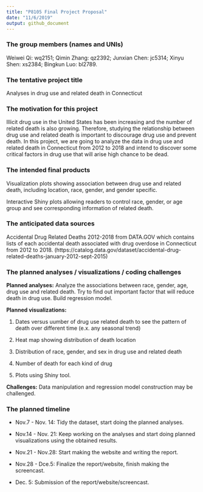 ```yaml
---
title: "P8105 Final Project Proposal"
date: "11/6/2019"
output: github_document
---
```


### The group members (names and UNIs)

Weiwei Qi: wq2151; Qimin Zhang: qz2392; Junxian Chen: jc5314; Xinyu Shen: xs2384; Bingkun Luo: bl2789.

### The tentative project title

Analyses in drug use and related death in Connecticut

### The motivation for this project

Illicit drug use in the United States has been increasing and the number of related death is also growing. Therefore, studying the relationship between drug use and related death is important to discourage drug use and prevent death. In this project, we are going to analyze the data in drug use and related death in  Connecticut from 2012 to 2018 and intend to discover some critical factors in drug use that will arise high chance to be dead.

### The intended final products

Visualization plots showing association between drug use and related death, including location, race, gender, and gender specific.

Interactive Shiny plots allowing readers to control race, gender, or age group and see corresponding information of related death.

### The anticipated data sources

Accidental Drug Related Deaths 2012-2018  from DATA.GOV which contains lists of each accidental death associated with drug overdose in Connecticut from 2012 to 2018. (https://catalog.data.gov/dataset/accidental-drug-related-deaths-january-2012-sept-2015)

### The planned analyses / visualizations / coding challenges

**Planned analyses:** Analyze the associations between race, gender, age, drug use and related death.  Try to find out important factor that will reduce death in drug use. Build regression model.

**Planned visualizations:** 

(1) Dates versus uumber of drug use related death to see the pattern of death over different time (e.x. any seasonal trend)

(2) Heat map showing distribution of death location

(3) Distribution of race, gender, and sex in drug use and related death

(4) Number of death for each kind of drug

(4) Plots using Shiny tool.

**Challenges:** Data manipulation and regression model construction may be challenged.

### The planned timeline

* Nov.7 - Nov. 14: Tidy the dataset, start doing the planned analyses.

* Nov.14 - Nov. 21: Keep working on the analyses and start doing planned visualizations using the obtained results.

* Nov.21 - Nov.28: Start making the website and writing the report.

* Nov.28 - Dce.5: Finalize the report/website, finish making the screencast.

* Dec. 5: Submission of the report/website/screencast.


